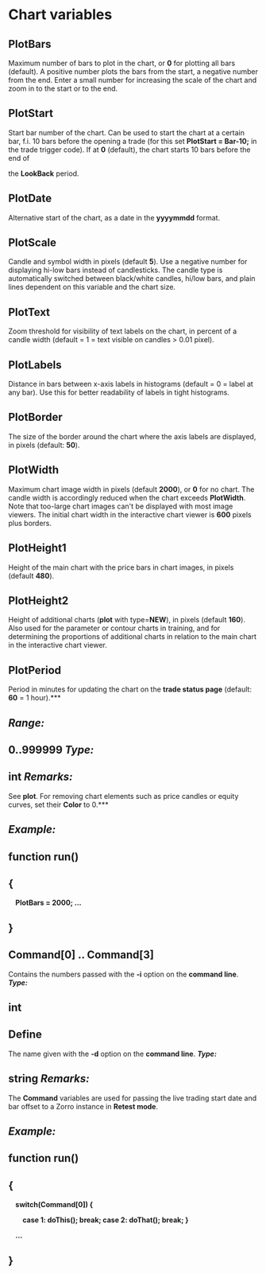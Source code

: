 # ﻿Chart variables 

## PlotBars 

Maximum number of bars to plot in the chart, or **0** for plotting all bars (default). A positive number plots the bars from the start, a negative number from the end. Enter a small number for increasing the scale of the chart and zoom in to the start or to the end.

## PlotStart 

Start bar number of the chart. Can be used to start the chart at a certain bar, f.i. 10 bars before the opening a trade (for this set **PlotStart = Bar-10;** in the trade trigger code). If at **0** (default), the chart starts 10 bars before the end of 

the **LookBack** period. 

## PlotDate 

Alternative start of the chart, as a date in the **yyyymmdd** format.

## PlotScale 

Candle and symbol width in pixels (default **5**). Use a negative number for displaying hi-low bars instead of candlesticks. The candle type is automatically switched between black/white candles, hi/low bars, and plain lines dependent on this variable and the chart size.

## PlotText 

Zoom threshold for visibility of text labels on the chart, in percent of a candle width (default = 1 = text visible on candles > 0.01 pixel). 

## PlotLabels 

Distance in bars between x-axis labels in histograms (default = 0 = label at any bar). Use this for better readability of labels in tight histograms.

## PlotBorder 

The size of the border around the chart where the axis labels are displayed, in pixels (default: **50**).

## PlotWidth 

Maximum chart image width in pixels (default **2000**), or **0** for no chart. The candle width is accordingly reduced when the chart exceeds **PlotWidth**. Note that too-large chart images can't be displayed with most image viewers. The initial chart width in the interactive chart viewer is **600** pixels plus borders.

## PlotHeight1 

Height of the main chart with the price bars in chart images, in pixels (default **480**). 

## PlotHeight2 

Height of additional charts (**plot** with type=**NEW**), in pixels (default **160**). Also used for the parameter or contour charts in training, and for determining the proportions of additional charts in relation to the main chart in the interactive chart viewer.

## PlotPeriod 

Period in minutes for updating the chart on the **trade status page** (default: **60** = 1 hour).*** 

## *Range:* 

## 0..999999 *Type:* 

## int *Remarks:* 

See **plot**. For removing chart elements such as price candles or equity curves, set their **Color** to 0.*** 

## *Example:* 

## function run() 

## { 

`  `**PlotBars = 2000;   ...** 

## } 

## Command[0] .. Command[3] 

Contains the numbers passed with the **-i** option on the **command line**. ***Type:*** 

## int 

## Define 

The name given with the **-d** option on the **command line**.  ***Type:*** 

## string *Remarks:* 

The **Command** variables are used for passing the live trading start date and bar offset to a Zorro instance in **Retest mode**. 

## *Example:* 

## function run() 

## { 

`  `**switch(Command[0]) {** 

`    `**case 1: doThis(); break;     case 2: doThat(); break;   }** 

`  `**...** 

## } 
